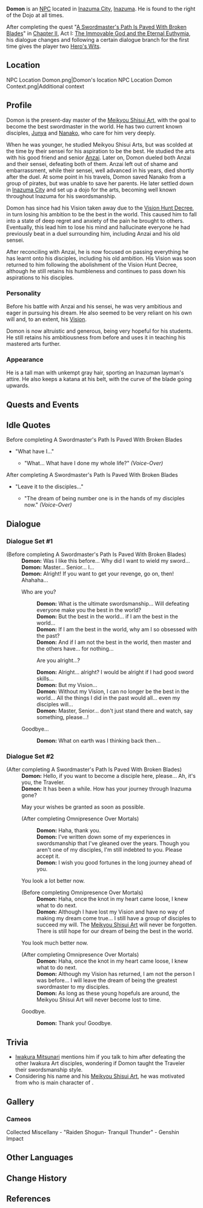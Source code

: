{{Character Infobox
|type             = NPC
|image            = NPC Domon.png
|realname         = 
|region           = Inazuma
|affiliation      = 
|title            = 
|voiceEN          = [https://linktr.ee/MattShipman Matt Shipman]<ref>Twitter: [https://twitter.com/MattShipmanVO/status/1417948855958708226 EN VA Self Announcement]</ref>
|voiceCN          = 
|voiceJP          = 
|dialoguereward   = {{card|Hero's Wit|2}}
}}
'''Domon''' {{Lang|ja=土門}} is an [[NPC]] located in [[Inazuma City]], [[Inazuma]]. He is found to the right of the Dojo at all times.

After completing the quest "[[A Swordmaster's Path Is Paved With Broken Blades]]" in [[Chapter II]], Act I: [[The Immovable God and the Eternal Euthymia]], his dialogue changes and following a certain dialogue branch for the first time gives the player two [[Hero's Wit]]s.

==Location==
<gallery hideaddbutton="true" captionalign="center">
NPC Location Domon.png|Domon's location
NPC Location Domon Context.png|Additional context
</gallery>

==Profile==
Domon is the present-day master of the [[Meikyou Shisui Art]], with the goal to become the best swordmaster in the world. He has two current known disciples, [[Junya]] and [[Nanako]], who care for him very deeply.

When he was younger, he studied Meikyou Shisui Arts, but was scolded at the time by their sensei for his aspiration to be the best. He studied the arts with his good friend and senior [[Anzai]]. Later on, Domon dueled both Anzai and their sensei, defeating both of them. Anzai left out of shame and embarrassment, while their sensei, well advanced in his years, died shortly after the duel. At some point in his travels, Domon saved Nanako from a group of pirates, but was unable to save her parents. He later settled down in [[Inazuma City]] and set up a dojo for the arts, becoming well known throughout Inazuma for his swordsmanship.

Domon has since had his Vision taken away due to the [[Vision Hunt Decree]], in turn losing his ambition to be the best in the world. This caused him to fall into a state of deep regret and anxiety of the pain he brought to others. Eventually, this lead him to lose his mind and hallucinate everyone he had previously beat in a duel surrounding him, including Anzai and his old sensei.

After reconciling with Anzai, he is now focused on passing everything he has learnt onto his disciples, including his old ambition. His Vision was soon returned to him following the abolishment of the Vision Hunt Decree, although he still retains his humbleness and continues to pass down his aspirations to his disciples.

===Personality===
Before his battle with Anzai and his sensei, he was very ambitious and eager in pursuing his dream. He also seemed to be very reliant on his own will and, to an extent, his [[Vision]].

Domon is now altruistic and generous, being very hopeful for his students. He still retains his ambitiousness from before and uses it in teaching his mastered arts further.

===Appearance===
He is a tall man with unkempt gray hair, sporting an Inazuman layman's attire. He also keeps a katana at his belt, with the curve of the blade going upwards.

==Quests and Events==
{{Quest Appearances}}

==Idle Quotes==
;Before completing A Swordmaster's Path Is Paved With Broken Blades
*"What have I..."
**{{A|VO Domon 01.ogg}} "What... What have I done my whole life?" ''(Voice-Over)''

;After completing A Swordmaster's Path Is Paved With Broken Blades
*"Leave it to the disciples..."
**{{A|VO Domon 02.ogg}} "The dream of being number one is in the hands of my disciples now." ''(Voice-Over)''

==Dialogue==
===Dialogue Set #1===
{{Dialogue start}}
;(Before completing A Swordmaster's Path Is Paved With Broken Blades)
:'''Domon:''' Was I like this before... Why did I want to wield my sword...
:'''Domon:''' Master... Senior... I...
:'''Domon:''' Alright! If you want to get your revenge, go on, then! Ahahaha...
:{{DIcon}} Who are you?
::'''Domon:''' What is the ultimate swordsmanship... Will defeating everyone make you the best in the world?
::'''Domon:''' But the best in the world... if I am the best in the world...
::'''Domon:''' If I am the best in the world, why am I so obsessed with the past?
::'''Domon:''' And if I am not the best in the world, then master and the others have... for nothing...
::{{DIcon}} Are you alright...?
::'''Domon:''' Alright... alright? I would be alright if I had good sword skills...
::'''Domon:''' But my Vision...
::'''Domon:''' Without my Vision, I can no longer be the best in the world... All the things I did in the past would all... even my disciples will...
::'''Domon:''' Master, Senior... don't just stand there and watch, say something, please...!
:{{DIcon}} Goodbye...
::'''Domon:''' What on earth was I thinking back then...
{{Dialogue end}}

===Dialogue Set #2===
{{Dialogue start}}
;(After completing A Swordmaster's Path Is Paved With Broken Blades)
:'''Domon:''' Hello, if you want to become a disciple here, please... Ah, it's you, the Traveler.
:'''Domon:''' It has been a while. How has your journey through Inazuma gone?
:{{DIcon|Reward}} May your wishes be granted as soon as possible.
:;(After completing Omnipresence Over Mortals){{Verify|Unlock condition}}
<!-- The option isn't available immediately after completing "A Swordmaster's Path Is Paved With Broken Blades". It's validated to be available after completing "Omnipresence Over Mortals". However, the trigger can probably be earlier. -->
::'''Domon:''' Haha, thank you.
::'''Domon:''' I've written down some of my experiences in swordsmanship that I've gleaned over the years. Though you aren't one of my disciples, I'm still indebted to you. Please accept it.
::'''Domon:''' I wish you good fortunes in the long journey ahead of you.
:;(Obtain [[Hero's Wit]] ×2)
:{{DIcon}} You look a lot better now.
:;(Before completing Omnipresence Over Mortals)
::'''Domon:''' Haha, once the knot in my heart came loose, I knew what to do next.
::'''Domon:''' Although I have lost my Vision and have no way of making my dream come true... I still have a group of disciples to succeed my will. The [[Meikyou Shisui Art]] will never be forgotten. There is still hope for our dream of being the best in the world.
:{{DIcon}} You look much better now.
:;(After completing Omnipresence Over Mortals)
::'''Domon:''' Haha, once the knot in my heart came loose, I knew what to do next.
::'''Domon:''' Although my Vision has returned, I am not the person I was before... I will leave the dream of being the greatest swordmaster to my disciples.
::'''Domon:''' As long as these young hopefuls are around, the Meikyou Shisui Art will never become lost to time.
:{{DIcon}} Goodbye.
::'''Domon:''' Thank you! Goodbye.
{{Dialogue end}}

==Trivia==
*[[Iwakura Mitsunari]] mentions him if you talk to him after defeating the other Iwakura Art disciples, wondering if Domon taught the Traveler their swordsmanship style.
* Considering his name and his [[Meikyou Shisui Art]], he was motivated from {{w|Domon Kasshu}} who is main character of {{w|Mobile Fighter G Gundam}}.

==Gallery==
===Cameos===
<gallery hideaddbutton="true" captionalign="center">
Collected Miscellany - "Raiden Shogun- Tranquil Thunder" - Genshin Impact
</gallery>

==Other Languages==
{{Other Languages
|default_hidden = 1
|en      = Domon
|zhs     = 土门
|zhs_rm  = Tǔmén
|zht     = 土門
|zht_rm  = Tǔmén
|ja      = 土門
|ja_rm   = Domon
|ko      = 도몬
|ko_rm   = Domon
|es      = Domon
|fr      = Domon
|ru      = Домон
|th      = Domon
|vi      = Domon
|de      = Domon
|id      = Domon
|pt      = Domon
}}

==Change History==
{{Change History|2.0}}

==References==
{{Reflist}}